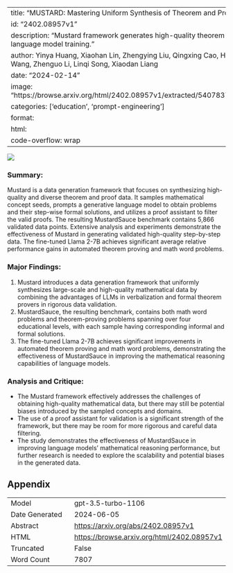 
---
title: "MUSTARD: Mastering Uniform Synthesis of Theorem and Proof Data"
id: "2402.08957v1"
description: "Mustard framework generates high-quality theorem and proof data for language model training."
author: Yinya Huang, Xiaohan Lin, Zhengying Liu, Qingxing Cao, Huajian Xin, Haiming Wang, Zhenguo Li, Linqi Song, Xiaodan Liang
date: "2024-02-14"
image: "https://browse.arxiv.org/html/2402.08957v1/extracted/5407837/figs/atp_fig2_4.png"
categories: ['education', 'prompt-engineering']
format:
  html:
    code-overflow: wrap
---

![](https://browse.arxiv.org/html/2402.08957v1/extracted/5407837/figs/atp_fig2_4.png)

### Summary:
Mustard is a data generation framework that focuses on synthesizing high-quality and diverse theorem and proof data. It samples mathematical concept seeds, prompts a generative language model to obtain problems and their step-wise formal solutions, and utilizes a proof assistant to filter the valid proofs. The resulting MustardSauce benchmark contains 5,866 validated data points. Extensive analysis and experiments demonstrate the effectiveness of Mustard in generating validated high-quality step-by-step data. The fine-tuned Llama 2-7B achieves significant average relative performance gains in automated theorem proving and math word problems.

### Major Findings:
1. Mustard introduces a data generation framework that uniformly synthesizes large-scale and high-quality mathematical data by combining the advantages of LLMs in verbalization and formal theorem provers in rigorous data validation.
2. MustardSauce, the resulting benchmark, contains both math word problems and theorem-proving problems spanning over four educational levels, with each sample having corresponding informal and formal solutions.
3. The fine-tuned Llama 2-7B achieves significant improvements in automated theorem proving and math word problems, demonstrating the effectiveness of MustardSauce in improving the mathematical reasoning capabilities of language models.

### Analysis and Critique:
- The Mustard framework effectively addresses the challenges of obtaining high-quality mathematical data, but there may still be potential biases introduced by the sampled concepts and domains.
- The use of a proof assistant for validation is a significant strength of the framework, but there may be room for more rigorous and careful data filtering.
- The study demonstrates the effectiveness of MustardSauce in improving language models' mathematical reasoning performance, but further research is needed to explore the scalability and potential biases in the generated data.

## Appendix

|          |          |
|----------|----------|
| Model     | gpt-3.5-turbo-1106       |
| Date Generated     | 2024-06-05       |
| Abstract | [https://arxiv.org/abs/2402.08957v1](https://arxiv.org/abs/2402.08957v1)        |
| HTML     | [https://browse.arxiv.org/html/2402.08957v1](https://browse.arxiv.org/html/2402.08957v1)       |
| Truncated       | False       |
| Word Count       | 7807       |